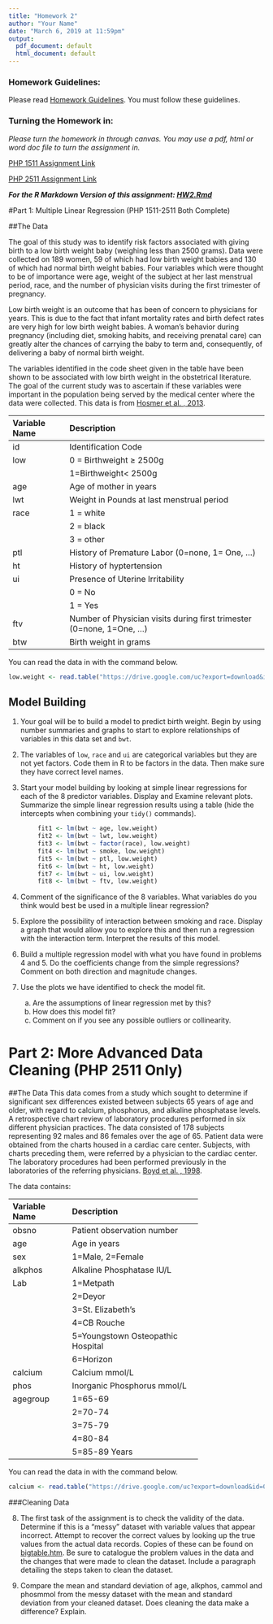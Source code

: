 ```yaml
---
title: "Homework 2"
author: "Your Name"
date: "March 6, 2019 at 11:59pm"
output:
  pdf_document: default
  html_document: default
---
```




### Homework Guidelines:

Please read [Homework Guidelines](../homework/guidelines.html). You must follow these guidelines. 


### Turning the Homework in:

*Please turn the homework in through canvas. You may use a pdf, html or word doc file to turn the assignment in.*

[PHP 1511 Assignment Link](https://canvas.brown.edu/courses/1077969/assignments/7723028)

[PHP 2511 Assignment Link](https://canvas.brown.edu/courses/1077129/assignments/7723046)


***For the R Markdown Version of this assignment: [HW2.Rmd](https://raw.githubusercontent.com/php-1511-2511/php-1511-2511.github.io/master/homework/hw2.Rmd)***


#Part 1: Multiple Linear Regression (PHP 1511-2511 Both Complete)

##The Data

The goal of this study was to identify risk factors associated with giving birth to a low birth weight baby (weighing less than 2500 grams). Data were collected on 189 women, 59 of which had low birth weight babies and 130 of which had normal birth weight babies.  Four variables which were thought to be of importance were age, weight of the subject at her last menstrual period, race, and the number of physician visits during the first trimester of pregnancy.

Low birth weight is an outcome that has been of concern to physicians for years. This is due to the fact that infant mortality rates and birth defect rates are very high for low birth weight babies. A woman's behavior during pregnancy (including diet, smoking habits, and receiving prenatal care) can greatly alter the chances of carrying the baby to term and, consequently, of delivering a baby of normal birth weight.
        
The variables identified in the code sheet given in the table have been shown to be associated with low birth weight in the obstetrical literature. The goal of the current study was to ascertain if these variables were important in the population being served by the medical center where the data were collected. This data is from [Hosmer et al. , 2013](http://www.wiley.com/WileyCDA/WileyTitle/productCd-0470582472.html). 

----------------------------------------------------------------------
Variable Name   Description
--------------- -------------------------------------------------------
id              Identification Code

low             0 = Birthweight $\ge$ 2500g

                1=Birthweight< 2500g
                
age             Age of mother in years

lwt             Weight in Pounds at last menstrual period

race            1 = white
      
                2 = black
                
                3 = other

ptl             History of Premature Labor (0=none, 1= One, ...)

ht              History of hyptertension

ui              Presence of Uterine Irritability

                0 = No
                
                1 = Yes
                
ftv             Number of Physician visits during first trimester (0=none, 1=One, ...)

btw             Birth weight in grams
----------------------------------------------------------------------


You can read the data in with the command below.

```R
low.weight <- read.table("https://drive.google.com/uc?export=download&id=0B8CsRLdwqzbzMzJyVkt5QkdvVnM", header=TRUE, sep=",")
```


## Model Building



1. Your goal will be to build a model to predict birth weight. Begin by using number summaries and graphs to start to explore relationships of variables in this data set and `bwt`. 


2. The variables of `low`, `race` and `ui` are categorical variables but they are not yet factors. Code them in R to be factors in the data. Then make sure they have correct level names. 


3. Start your model building by looking at simple linear regressions for each of the 8 predictor variables. Display and Examine relevant plots. Summarize the simple linear regression results using a table (hide the intercepts when combining your `tidy()` commands).

```r

        fit1 <- lm(bwt ~ age, low.weight)
        fit2 <- lm(bwt ~ lwt, low.weight)
        fit3 <- lm(bwt ~ factor(race), low.weight)
        fit4 <- lm(bwt ~ smoke, low.weight)
        fit5 <- lm(bwt ~ ptl, low.weight)
        fit6 <- lm(bwt ~ ht, low.weight)
        fit7 <- lm(bwt ~ ui, low.weight)
        fit8 <- lm(bwt ~ ftv, low.weight)
```







4. Comment of the significance of the 8 variables. What variables do you think would best be used in a multiple linear regression?




5. Explore the possibility of interaction between smoking and race. Display a graph that would allow you to explore this and then run a regression with the interaction term. Interpret the results of this model. 




6. Build a multiple regression model with what you have found in problems 4 and 5. Do the coefficients change from the simple regressions? Comment on both direction and magnitude changes. 
    
7. Use the plots we have identified to check the model fit. 
    a. Are the assumptions of linear regression met by this?
    b. How does this model fit?
    c. Comment on if you see any possible outliers or collinearity. 

# Part 2: More Advanced Data Cleaning (PHP 2511 Only)

##The Data
This data comes from a study which sought to determine if significant sex differences existed between subjects 65 years of age and older, with regard to calcium, phosphorus, and alkaline phosphatase levels. A retrospective chart review of laboratory procedures performed in six different physician practices. The data consisted of 178 subjects representing 92 males and 86 females over the age of 65. Patient data were obtained from the charts housed in a cardiac care center. Subjects, with charts preceding them, were referred by a physician to the cardiac center. The laboratory procedures had been performed previously in the laboratories of the referring physicians. [Boyd et al. , 1998](http://engagedscholarship.csuohio.edu/scimath_facpub/27/). 

The data contains:

---------------------------------------------------
Variable Name   Description
--------------- ----------------------------------- 
obsno           Patient observation number

age             Age in years

sex             1=Male, 2=Female

alkphos         Alkaline Phosphatase IU/L

Lab             1=Metpath

                2=Deyor
                
                3=St. Elizabeth's
                
                4=CB Rouche
                
                5=Youngstown Osteopathic Hospital
                
                6=Horizon
                
calcium         Calcium mmol/L

phos            Inorganic Phosphorus mmol/L

agegroup        1=65-69

                2=70-74
                
                3=75-79
                
                4=80-84
                
                5=85-89 Years
---------------------------------------------------

You can read the data in with the command below. 



```r
calcium <- read.table("https://drive.google.com/uc?export=download&id=0B8CsRLdwqzbzbW1oTFlwUlRuSmM", header=TRUE, sep=",")

```

###Cleaning Data

8. The first task of the assignment is to check the validity of the data. Determine if this is a "messy" dataset with variable values that appear incorrect. Attempt to recover the correct values by looking up the true values from the actual data records. Copies of these can be found on [bigtable.htm](http://www.amstat.org/publications/jse/v13n3/grid/bigtable.htm). Be sure to catalogue the problem values in the data and the changes that were made to clean the dataset. Include a paragraph detailing the steps taken to clean the dataset.


9. Compare the mean and standard deviation of age, alkphos, cammol and phosmmol from the messy dataset with the mean and standard deviation from your cleaned dataset. Does cleaning the data make a difference? Explain.
